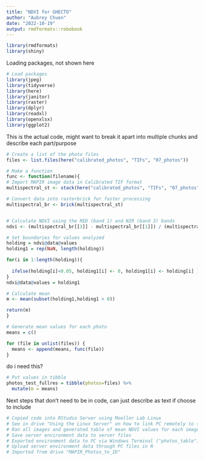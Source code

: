---
title: "NDVI for GHECTO"
author: "Aubrey Chuen"
date: "2022-10-19"
output: rmdformats::robobook
---

```{r robobook packages, include=FALSE}
library(rmdformats)
library(shiny)
```

Loading packages, not shown here

```{r packages for NDVI_generator, include=FALSE}
# Load packages
library(jpeg)
library(tidyverse)
library(here)
library(janitor)
library(raster)
library(dplyr)
library(readxl)
library(openxlsx)
library(ggplot2)
```


This is the actual code, might want to break it apart into multiple chunks and describe each part/purpose

```{r}
# Create a list of the photo files
files <- list.files(here("calibrated_photos", "TIFs", "07_photos"))

# Make a function
func <- function(filename){
# Import MAPIR image data in Calibrated TIF format
multispectral_st <- stack(here("calibrated_photos", "TIFs", "07_photos", filename))

# Convert data into rasterbrick for faster processing
multispectral_br <- brick(multispectral_st)


# Calculate NDVI using the RED (band 1) and NIR (band 3) bands
ndvi <- (multispectral_br[[3]] - multispectral_br[[1]]) / (multispectral_br[[3]] + multispectral_br[[1]])

# Set boundaries for values analyzed
holding = ndvi@data@values
holding1 = rep(NaN, length(holding))

for(i in 1:length(holding)){
  
  ifelse(holding[i]<0.05, holding1[i] <- 0, holding1[i] <- holding[i] )
}
ndvi@data@values = holding1            

# Calculate mean
m <- mean(subset(holding1,holding1 > 0))

return(m)
}

# Generate mean values for each photo
means = c()

for (file in unlist(files)) {
  means <- append(means, func(file))
}
```

do i need this?
```{r}
# Put values in tibble
photos_test_fullres = tibble(photos=files) %>%
  mutate(m = means)
```

Next steps that don't need to be in code, can just describe as text if choose to include

```{r}
# Copied code into RStudio Server using Moeller Lab Linux
# See in drive "Using the Linux Server" on how to link PC remotely to server via Windows Terminal
# Ran all images and generated table of mean NDVI values for each image
# Save server environment data to server files
# Exported environment data to PC via Windows Terminal ("photos_table")
# Upload server environment data through PC files in R
# Imported from drive "MAPIR_Photos_to_ID"
```


